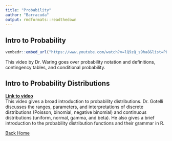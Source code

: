 ```yaml
---
title: "Probability"
author: "Barracuda"
output: rmdformats::readthedown
---
```


## Intro to Probability


```r
vembedr::embed_url("https://www.youtube.com/watch?v=lQ9zQ_s9ha8&list=PLxdDmPeA5NKkqQKwo4hUZeMaoJzmdOddr&index=6")
```

This video by Dr. Waring goes over probability notation and definitions, contingency tables, and conditional probability.


## Intro to Probability Distributions
[**Link to video**](https://www.uvm.edu/~ngotelli/Bio381Vids/L11_11Mar2021/A_IntroToProbabilityDist.mp4)   
This video gives a broad introduction to probability distributions. Dr. Gotelli discusses the ranges, parameters, and interpretations of discrete distributions (Poisson, binomial, negative binomial) and continuous distributions (uniform, normal, gamma, and beta). He also gives a brief introduction to the probability distribution functions and their grammar in R.



[Back Home](index.html)
